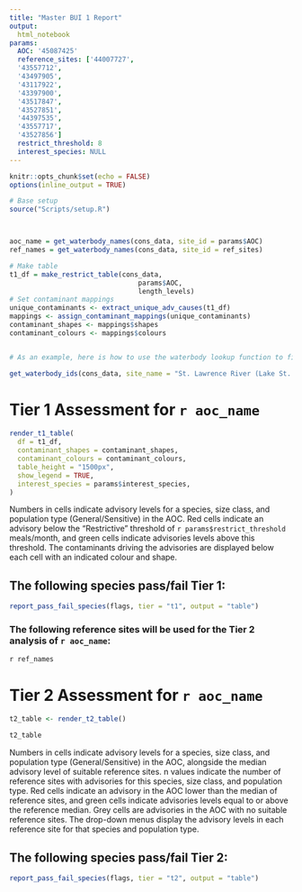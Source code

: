 ```yaml
---
title: "Master BUI 1 Report"
output:
  html_notebook
params:
  AOC: '45087425'
  reference_sites: ['44007727',
  '43557712',
  '43497905',
  '43117922',
  '43397900',
  '43517847',
  '43527851',
  '44397535',
  '43557717',
  '43527856']
  restrict_threshold: 8
  interest_species: NULL
---
```


```r
knitr::opts_chunk$set(echo = FALSE)
options(inline_output = TRUE)

# Base setup
source("Scripts/setup.R")



aoc_name = get_waterbody_names(cons_data, site_id = params$AOC)
ref_names = get_waterbody_names(cons_data, site_id = ref_sites)

# Make table
t1_df = make_restrict_table(cons_data,
                                params$AOC,
                                length_levels)
# Set contaminant mappings
unique_contaminants <- extract_unique_adv_causes(t1_df)
mappings <- assign_contaminant_mappings(unique_contaminants)
contaminant_shapes <- mappings$shapes
contaminant_colours <- mappings$colours



```

```r
# As an example, here is how to use the waterbody lookup function to find the ID of your AOC or reference site.

get_waterbody_ids(cons_data, site_name = "St. Lawrence River (Lake St. Francis)")

```



# Tier 1 Assessment for `r aoc_name`
```r
render_t1_table(
  df = t1_df,
  contaminant_shapes = contaminant_shapes,
  contaminant_colours = contaminant_colours,
  table_height = "1500px",
  show_legend = TRUE,
  interest_species = params$interest_species,
)
```
Numbers in cells indicate advisory levels for a species, size class, and population type (General/Sensitive) in the AOC. Red cells indicate an advisory below the "Restrictive" threshold of `r params$restrict_threshold` meals/month, and green cells indicate advisories levels above this threshold. The contaminants driving the advisories are displayed below each cell with an indicated colour and shape.



## The following species pass/fail Tier 1:
```r
report_pass_fail_species(flags, tier = "t1", output = "table")
```

### The following reference sites will be used for the Tier 2 analysis of `r aoc_name`:

`r ref_names`


# Tier 2 Assessment for `r aoc_name`
```r
t2_table <- render_t2_table()

t2_table

```
Numbers in cells indicate advisory levels for a species, size class, and population type (General/Sensitive) in the AOC, alongside the median advisory level of suitable reference sites. n values indicate the number of reference sites with advisories for this species, size class, and population type. Red cells indicate an advisory in the AOC lower than the median of reference sites, and green cells indicate advisories levels equal to or above the reference median. Grey cells are advisories in the AOC with no suitable reference sites. The drop-down menus display the advisory levels in each reference site for that species and population type.



## The following species pass/fail Tier 2:
```r
report_pass_fail_species(flags, tier = "t2", output = "table")
```